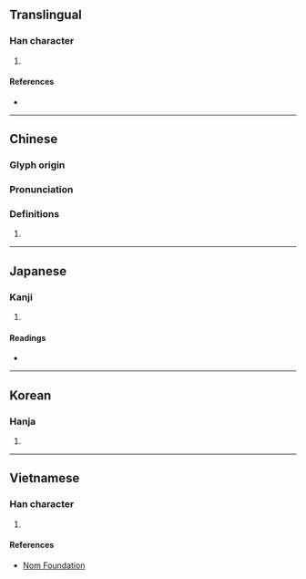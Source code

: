 {{character info/new}}
==Translingual==

===Han character===
{{Han char|rn=61|rad=心|as=11|sn=14|four=91091|canj=PMWF|ids=⿰忄票}}

# {{defn|Han|sort=心11}}

====References====
* {{Han ref|kx=0398.290|dkj=11084|dj=0737.230|hdz=42345.060|uh=6153|ud=24915|bh=E1C9|bd=57801}}

----

==Chinese==
{{zh-forms}}

===Glyph origin===
{{Han etym}}

===Pronunciation===
{{zh-pron
|m=piào
|c=piu5
|mc=y
|oc=y
|ma=
|cat=
}}

===Definitions===
{{zh-hanzi}}

# {{rfdef|zh}}

----

==Japanese==

===Kanji===
{{ja-kanji|grade=|rs=心11}}

# {{defn|lang=ja|sort=心11}}

====Readings====
* {{ja-readings|on=[[ひょう]] (hyō)|kun=[[はやい]] (hayai), [[すばやい]] (subayai)}}

----

==Korean==

===Hanja===
{{ko-hanja|hangeul=표|eumhun=|rv=pyo|mr=p'yo|y=phyo}}

# {{defn|lang=ko|sort=心11}}

----

==Vietnamese==

===Han character===
{{vi-readings|rs=心11|hanviet=phiêu}}

# {{defn|lang=vi|sort=心11}}

====References====
* [http://nomfoundation.org/common/nom_details.php?codepoint=6153 Nom Foundation]